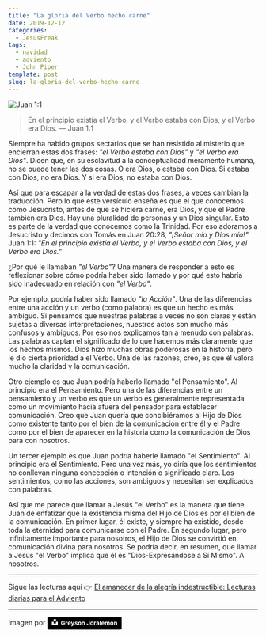 ```yaml
---
title: "La gloria del Verbo hecho carne"
date: 2019-12-12
categories:
  - JesusFreak
tags:
  - navidad
  - adviento
  - John Piper
template: post
slug: la-gloria-del-verbo-hecho-carne
---
```


![Juan 1:1](https://i.imgur.com/pGnLY6f.jpg)

> En el principio existía el Verbo, y el Verbo estaba con Dios, y el Verbo era Dios. — Juan 1:1

Siempre ha habido grupos sectarios que se han resistido al misterio que encierran estas dos frases: _"el Verbo estaba con Dios"_ y _"el Verbo era Dios"_. Dicen que, en su esclavitud a la conceptualidad meramente humana, no se puede tener las dos cosas. O era Dios, o estaba con Dios. Si estaba con Dios, no era Dios. Y si era Dios, no estaba con Dios.

Así que para escapar a la verdad de estas dos frases, a veces cambian la traducción. Pero lo que este versículo enseña es que el que conocemos como Jesucristo, antes de que se hiciera carne, era Dios, y que el Padre también era Dios. Hay una pluralidad de personas y un Dios singular. Esto es parte de la verdad que conocemos como la Trinidad. Por eso adoramos a Jesucristo y decimos con Tomás en Juan 20:28, _"¡Señor mío y Dios mío!"_ Juan 1:1: _"En el principio existía el Verbo, y el Verbo estaba con Dios, y el Verbo era Dios."_

¿Por qué le llamaban _"el Verbo"_? Una manera de responder a esto es reflexionar sobre cómo podría haber sido llamado y por qué esto habría sido inadecuado en relación con _"el Verbo"_.

Por ejemplo, podría haber sido llamado _"la Acción"_. Una de las diferencias entre una acción y un verbo (como palabra) es que un hecho es más ambiguo. Si pensamos que nuestras palabras a veces no son claras y están sujetas a diversas interpretaciones, nuestros actos son mucho más confusos y ambiguos. Por eso nos explicamos tan a menudo con palabras. Las palabras captan el significado de lo que hacemos más claramente que los hechos mismos. Dios hizo muchas obras poderosas en la historia, pero le dio cierta prioridad a el Verbo. Una de las razones, creo, es que él valora mucho la claridad y la comunicación.

Otro ejemplo es que Juan podría haberlo llamado "el Pensamiento". Al principio era el Pensamiento. Pero una de las diferencias entre un pensamiento y un verbo es que un verbo es generalmente representada como un movimiento hacia afuera del pensador para establecer comunicación. Creo que Juan quería que concibiéramos al Hijo de Dios como existente tanto por el bien de la comunicación entre él y el Padre como por el bien de aparecer en la historia como la comunicación de Dios para con nosotros.

Un tercer ejemplo es que Juan podría haberle llamado "el Sentimiento". Al principio era el Sentimiento. Pero una vez más, yo diría que los sentimientos no conllevan ninguna concepción o intención o significado claro. Los sentimientos, como las acciones, son ambiguos y necesitan ser explicados con palabras.

Así que me parece que llamar a Jesús "el Verbo" es la manera que tiene Juan de enfatizar que la existencia misma del Hijo de Dios es por el bien de la comunicación. En primer lugar, él existe, y siempre ha existido, desde toda la eternidad para comunicarse con el Padre. En segundo lugar, pero infinitamente importante para nosotros, el Hijo de Dios se convirtió en comunicación divina para nosotros. Se podría decir, en resumen, que llamar a Jesús "el Verbo" implica que él es "Dios-Expresándose a Sí Mismo". A nosotros.

---

Sigue las lecturas aquí 👉 [El amanecer de la alegría indestructible: Lecturas diarias para el Adviento](/blog/el-amanecer-de-una-alegria-indestructible)

---

Imagen por <a style="background-color:black;color:white;text-decoration:none;padding:4px 6px;font-family:-apple-system, BlinkMacSystemFont, &quot;San Francisco&quot;, &quot;Helvetica Neue&quot;, Helvetica, Ubuntu, Roboto, Noto, &quot;Segoe UI&quot;, Arial, sans-serif;font-size:12px;font-weight:bold;line-height:1.2;display:inline-block;border-radius:3px" href="https://unsplash.com/@greysonjoralemon?utm_medium=referral&amp;utm_campaign=photographer-credit&amp;utm_content=creditBadge" target="_blank" rel="noopener noreferrer" title="Download free do whatever you want high-resolution photos from Greyson Joralemon"><span style="display:inline-block;padding:2px 3px"><svg xmlns="http://www.w3.org/2000/svg" style="height:12px;width:auto;position:relative;vertical-align:middle;top:-2px;fill:white" viewBox="0 0 32 32"><title>unsplash-logo</title><path d="M10 9V0h12v9H10zm12 5h10v18H0V14h10v9h12v-9z"></path></svg></span><span style="display:inline-block;padding:2px 3px">Greyson Joralemon</span></a>
